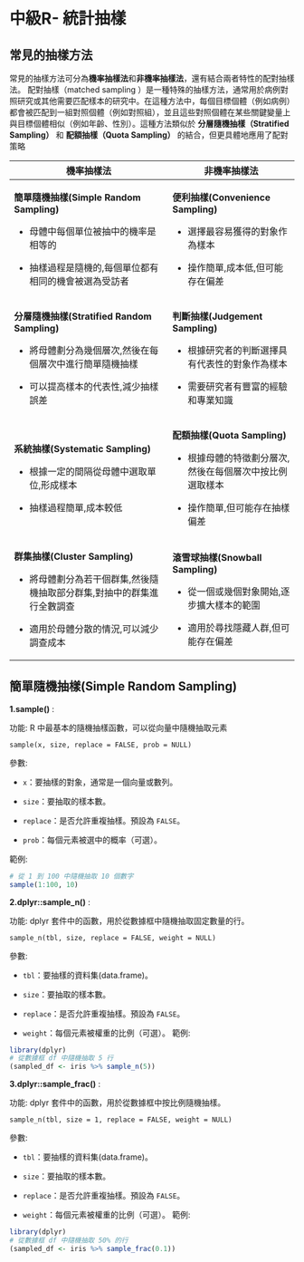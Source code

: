 # 中級R- 統計抽樣

## 常見的抽樣方法

常見的抽樣方法可分為**機率抽樣法**和**非機率抽樣法**，還有結合兩者特性的配對抽樣法。 配對抽樣（matched sampling ）是一種特殊的抽樣方法，通常用於病例對照研究或其他需要匹配樣本的研究中。在這種方法中，每個目標個體（例如病例）都會被匹配到一組對照個體（例如對照組），並且這些對照個體在某些關鍵變量上與目標個體相似（例如年齡、性別）。這種方法類似於 **分層隨機抽樣（Stratified Sampling）** 和 **配額抽樣（Quota Sampling）** 的結合，但更具體地應用了配對策略

+--------------------------------------------------------------------------+-----------------------------------------------------------+
| 機率抽樣法                                                               | 非機率抽樣法                                              |
+==========================================================================+===========================================================+
| **簡單隨機抽樣(Simple Random Sampling)**                                 | **便利抽樣(Convenience Sampling)**                        |
|                                                                          |                                                           |
| -   母體中每個單位被抽中的機率是相等的                                   | -   選擇最容易獲得的對象作為樣本                          |
|                                                                          |                                                           |
| -   抽樣過程是隨機的,每個單位都有相同的機會被選為受訪者                  | -   操作簡單,成本低,但可能存在偏差                        |
+--------------------------------------------------------------------------+-----------------------------------------------------------+
| **分層隨機抽樣(Stratified Random Sampling)**                             | **判斷抽樣(Judgement Sampling)**                          |
|                                                                          |                                                           |
| -   將母體劃分為幾個層次,然後在每個層次中進行簡單隨機抽樣                | -   根據研究者的判斷選擇具有代表性的對象作為樣本          |
|                                                                          |                                                           |
| -   可以提高樣本的代表性,減少抽樣誤差                                    | -   需要研究者有豐富的經驗和專業知識                      |
+--------------------------------------------------------------------------+-----------------------------------------------------------+
| **系統抽樣(Systematic Sampling)**                                        | **配額抽樣(Quota Sampling)**                              |
|                                                                          |                                                           |
| -   根據一定的間隔從母體中選取單位,形成樣本                              | -   根據母體的特徵劃分層次,然後在每個層次中按比例選取樣本 |
|                                                                          |                                                           |
| -   抽樣過程簡單,成本較低                                                | -   操作簡單,但可能存在抽樣偏差                           |
+--------------------------------------------------------------------------+-----------------------------------------------------------+
| **群集抽樣(Cluster Sampling)**                                           | **滾雪球抽樣(Snowball Sampling)**                         |
|                                                                          |                                                           |
| -   將母體劃分為若干個群集,然後隨機抽取部分群集,對抽中的群集進行全數調查 | -   從一個或幾個對象開始,逐步擴大樣本的範圍               |
|                                                                          |                                                           |
| -   適用於母體分散的情況,可以減少調查成本                                | -   適用於尋找隱藏人群,但可能存在偏差                     |
+--------------------------------------------------------------------------+-----------------------------------------------------------+

## 簡單隨機抽樣(Simple Random Sampling)

**1.sample()** :

功能: R 中最基本的隨機抽樣函數，可以從向量中隨機抽取元素

`sample(x, size, replace = FALSE, prob = NULL)`

參數:

-   `x`：要抽樣的對象，通常是一個向量或數列。

-   `size`：要抽取的樣本數。

-   `replace`：是否允許重複抽樣。預設為 `FALSE`。

-   `prob`：每個元素被選中的概率（可選）。

範例:

```r

# 從 1 到 100 中隨機抽取 10 個數字
sample(1:100, 10)

```

**2.dplyr::sample_n()** :

功能: dplyr 套件中的函數，用於從數據框中隨機抽取固定數量的行。

`sample_n(tbl, size, replace = FALSE, weight = NULL)`

參數:

-   `tbl`：要抽樣的資料集(data.frame)。

-   `size`：要抽取的樣本數。

-   `replace`：是否允許重複抽樣。預設為 `FALSE`。

-   `weight`：每個元素被權重的比例（可選）。 範例:

```r
library(dplyr)
# 從數據框 df 中隨機抽取 5 行
(sampled_df <- iris %>% sample_n(5))
```

**3.dplyr::sample_frac()** :

功能: dplyr 套件中的函數，用於從數據框中按比例隨機抽樣。

`sample_n(tbl, size = 1, replace = FALSE, weight = NULL)`

參數:

-   `tbl`：要抽樣的資料集(data.frame)。

-   `size`：要抽取的樣本數。

-   `replace`：是否允許重複抽樣。預設為 `FALSE`。

-   `weight`：每個元素被權重的比例（可選）。 範例:

```r
library(dplyr)
# 從數據框 df 中隨機抽取 50% 的行
(sampled_df <- iris %>% sample_frac(0.1))
```

